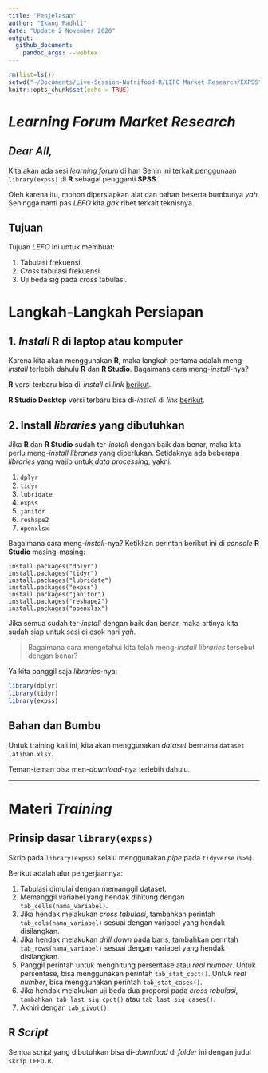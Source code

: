 ```yaml
---
title: "Penjelasan"
author: "Ikang Fadhli"
date: "Update 2 November 2020"
output: 
  github_document:
    pandoc_args: --webtex
---
```


```r
rm(list=ls())
setwd("~/Documents/Live-Session-Nutrifood-R/LEFO Market Research/EXPSS")
knitr::opts_chunk$set(echo = TRUE)
```

# _Learning Forum Market Research_

## _Dear All,_

Kita akan ada sesi _learning forum_ di hari Senin ini terkait penggunaan `library(expss)` di __R__ sebagai pengganti __SPSS__.

Oleh karena itu, mohon dipersiapkan alat dan bahan beserta bumbunya _yah_. Sehingga nanti pas _LEFO_ kita _gak_ ribet terkait teknisnya.

## Tujuan

Tujuan _LEFO_ ini untuk membuat:

1. Tabulasi frekuensi.
1. _Cross_ tabulasi frekuensi.
1. Uji beda sig pada _cross_ tabulasi.

# Langkah-Langkah Persiapan

## 1. _Install_ __R__ di laptop atau komputer

Karena kita akan menggunakan __R__, maka langkah pertama adalah meng-_install_ terlebih dahulu __R__ dan __R Studio__. Bagaimana cara meng-_install_-nya? 

__R__ versi terbaru bisa di-_install_ di _link_ [berikut](https://cran.r-project.org/bin/windows/base/).

__R Studio Desktop__ versi terbaru bisa di-_install_ di _link_ [berikut](https://rstudio.com/products/rstudio/download/).

## 2. Install _libraries_ yang dibutuhkan

Jika __R__ dan __R Studio__ sudah ter-_install_ dengan baik dan benar, maka kita perlu meng-_install_ _libraries_ yang diperlukan. Setidaknya ada beberapa _libraries_ yang wajib untuk _data processing_, yakni:

1. `dplyr`
1. `tidyr`
1. `lubridate`
1. `expss`
1. `janitor`
1. `reshape2`
1. `openxlsx`

Bagaimana cara meng-_install_-nya? Ketikkan perintah berikut ini di _console_ __R Studio__ masing-masing:

```
install.packages("dplyr")
install.packages("tidyr")
install.packages("lubridate")
install.packages("expss")
install.packages("janitor")
install.packages("reshape2")
install.packages("openxlsx")
```

Jika semua sudah ter-_install_ dengan baik dan benar, maka artinya kita sudah siap untuk sesi di esok hari _yah_.

> Bagaimana cara mengetahui kita telah meng-_install_ _libraries_ tersebut dengan benar?

Ya kita panggil saja _libraries_-nya:

```r
library(dplyr)
library(tidyr)
library(expss)
```

## Bahan dan Bumbu

Untuk training kali ini, kita akan menggunakan _dataset_ bernama `dataset latihan.xlsx`.

Teman-teman bisa men-_download_-nya terlebih dahulu.

---

# Materi _Training_


## Prinsip dasar `library(expss)`

Skrip pada `library(expss)` selalu menggunakan _pipe_ pada `tidyverse` (` %>% `).

Berikut adalah alur pengerjaannya:

1. Tabulasi dimulai dengan memanggil dataset.
1. Memanggil variabel yang hendak dihitung dengan `tab_cells(nama_variabel)`.
1. Jika hendak melakukan _cross tabulasi_, tambahkan perintah `tab_cols(nama_variabel)` sesuai dengan variabel yang hendak disilangkan.
1. Jika hendak melakukan _drill down_ pada baris, tambahkan perintah `tab_rows(nama_variabel)` sesuai dengan variabel yang hendak disilangkan.
1. Panggil perintah untuk menghitung persentase atau _real number_. Untuk persentase, bisa menggunakan perintah `tab_stat_cpct()`. Untuk _real number_, bisa menggunakan perintah `tab_stat_cases()`.
1. Jika hendak melakukan uji beda dua proporsi pada _cross tabulasi_, `tambahkan tab_last_sig_cpct()` atau `tab_last_sig_cases()`.
1. Akhiri dengan `tab_pivot()`.


## __R__ _Script_

Semua _script_ yang dibutuhkan bisa di-_download_ di _folder_ ini dengan judul `skrip LEFO.R`.